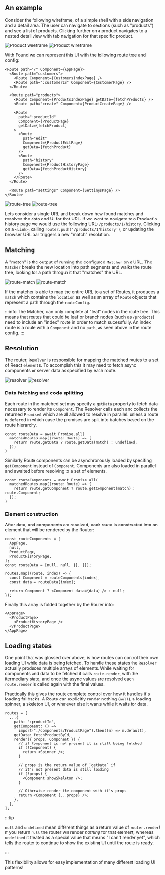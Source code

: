 ## An example

Consider the following wireframe, of a simple shell with a side navigation
and a detail area. The user can navigate to sections (such as "products") and
see a list of products. Clicking further on a product navigates to a nested
detail view with tab navigation for that specific product.

![Product wireframe](../assets/wireframe-l.png#gh-light-mode-only)
![Product wireframe](../assets/wireframe-d.png#gh-dark-mode-only)

With Found we can represent this UI with the following route tree and config:

```tsx
<Route path="/" Component={AppPage}>
  <Route path="customers">
    <Route Component={CustomersIndexPage} />
    <Route path=":customerId" Component={CustomerPage} />
  </Route>

  <Route path="products">
    <Route Component={ProductsIndexPage} getDate={fetchProducts} />
    <Route path="create" Component={ProductCreatePage} />

    <Route
      path=":productId"
      Component={ProductPage}
      getData={fetchProduct}
    >
      <Route
        path="edit"
        Component={ProductEditPage}
        getData={fetchProduct}
      />
      <Route
        path="history"
        Component={ProductHistoryPage}
        getData={fetchProductHistory}
      />
    </Route>
  </Route>

  <Route path="settings" Component={SettingsPage} />
</Route>
```

![route-tree](../assets/route-graph-l.png#gh-light-mode-only)
![route-tree](../assets/route-graph-d.png#gh-dark-mode-only)

Lets consider a single URL and break down how found matches and resolves
the data and UI for that URL. If we want to navigate to a Product's history page we would use the
following URL: `/products/1/history`. Clicking on a `<Link>`, calling
`router.push('/products/1/history')`, or updating the browser URL bar triggers a new "match" resolution.

## Matching

A "match" is the output of running the configured `Matcher` on a URL.
The `Matcher` breaks the new location into path segments and walks the route tree, looking
for a path throguh it that "matches" the URL.

![route-match](../assets/route-match-l.png#gh-light-mode-only)
![route-match](../assets/route-match-d.png#gh-dark-mode-only)

If the matcher is able to map the entire URL to a set of Routes, it produces a
`match` which contains the `location` as well as an array of `Route` objects that represent
a path through the `routeConfig`.

:::info
The Matcher, can only complete at "leaf" nodes in the route tree. This means that
routes that could be leaf or branch nodes (such as `/products`) need to include an
"index" route in order to match sucessfully. An index route is a route with a `Component`
and no `path`, as seen above in the route config.
:::

## Resolution

The router, `Resolver` is responsible for mapping the matched routes to a set of React `element`s. To accomplish this it may need to fetch
async components or server data as specified by each route.

![resolver](../assets/resolver-l.png#gh-light-mode-only)
![resolver](../assets/resolver-d.png#gh-dark-mode-only)

### Data fetching and code splitting

Each route in the matched set may specify a `getData` property to fetch data necessary to
render its `Component`. The Resolver calls each and collects the returned `Promise`s which are
all allowed to resolve in parallel. unless a route is `defer`ed in which case the promises are split into batches
based on the route hierarchy.

```tsx
const routeData = await Promise.all(
  matchedRoutes.map((route: Route) => {
    return route.getData ? route.getData(match) : undefined;
  });
)
```

Similarly Route components can be asynchronously loaded by specifing `getComponent` instead
of `Component`. Components are also loaded in parallel and awaited before resolving to a set of elements.

```tsx
const routeComponents = await Promise.all(
  matchedRoutes.map((route: Route) => {
    return route.getComponent ? route.getComponent(match) : route.Component;
  });
)
```

### Element construction

After data, and components are resolved, each route is constructed into an element that will be rendered
by the Router:

```tsx
const routeComponents = [
  AppPage,
  null,
  ProductPage,
  ProductHistoryPage,
];
const routeData = [null, null, {}, {}];

routes.map((route, index) => {
  const Component = routeComponents[index];
  const data = routeData[index];

  return Component ? <Component data={data} /> : null;
});
```

Finally this array is folded together by the Router into:

```tsx
<AppPage>
  <ProductPage>
    <ProductHistoryPage />
  </ProductPage>
</AppPage>
```

## Loading states

One point that was glossed over above, is how routes can control their own loading UI
while data is being fetched. To handle these states the `Resolver` actually produces multiple
arrays of elements. While waiting for components and data to be fetched it calls `route.render`,
with the itermediary state, and once the async values are resolved each `route.render` is called again
with the final values.

Practically this gives the route complete control over how it handles it's loading fallbacks. A Route
can explicitly render nothing (`null`), a loading spinner, a skeleton UI, or whatever else it wants while
it waits for data.

```tsx
routes = [
  ...{
    path: ":productId",
    getComponent: () =>
      import("./components/ProductPage").then((m) => m.default),
    getData: fetchProductById,
    render({ props, Component }) {
      // if Component is not present it is still being fetched
      if (!Component) {
        return <Spinner />;
      }

      // props is the return value of `getData` if
      // it's not present data is still loading
      if (!props) {
        <Component showSkeleton />;
      }

      // Otherwise render the component with it's props
      return <Component {...props} />;
    },
  },
];
```

:::tip

`null` and `undefined` mean different things as a return value of `router.render`!
If you return `null` the router will render _nothing_ for that element, whereas `undefined`
it treated as a special value that means "I can't render yet", which tells the router to continue
to show the existing UI until the route is ready.

:::

This flexibility allows for easy implementation of many different loading UI patterns!
